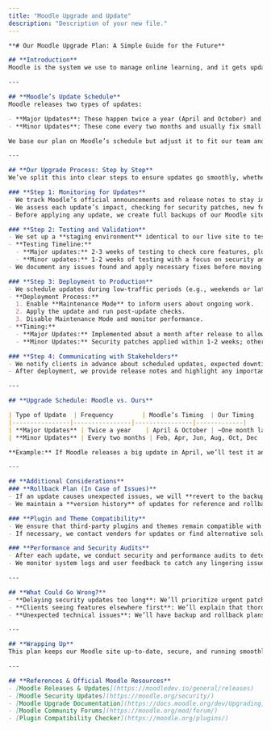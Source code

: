 ```yaml
---
title: "Moodle Upgrade and Update"
description: "Description of your new file."
---
```


```markdown
**# Our Moodle Upgrade Plan: A Simple Guide for the Future**

## **Introduction**
Moodle is the system we use to manage online learning, and it gets updates regularly to add new features, fix issues, or keep it safe. We’ve created a plan to update our Moodle site smoothly, balancing careful testing with quick action when needed. This guide explains how we’ll handle upgrades in the future, written so everyone—technical or not—can follow along. It’s built for our small team to keep things running well for our clients.

---

## **Moodle’s Update Schedule**
Moodle releases two types of updates:

- **Major Updates**: These happen twice a year (April and October) and bring big changes, like new tools or visual improvements.
- **Minor Updates**: These come every two months and usually fix small problems or add security improvements.

We base our plan on Moodle’s schedule but adjust it to fit our team and needs. Here’s how it works.

---

## **Our Upgrade Process: Step by Step**
We’ve split this into clear steps to ensure updates go smoothly, whether they’re big or small.

### **Step 1: Monitoring for Updates**
- We track Moodle’s official announcements and release notes to stay informed about upcoming updates.
- We assess each update’s impact, checking for security patches, new features, or compatibility changes.
- Before applying any update, we create full backups of our Moodle site, including files, databases, and configurations.

### **Step 2: Testing and Validation**
- We set up a **staging environment** identical to our live site to test new updates safely.
- **Testing Timeline:**
  - **Major updates:** 2-3 weeks of testing to check core features, plugins, themes, and custom developments.
  - **Minor updates:** 1-2 weeks of testing with a focus on security and stability.
- We document any issues found and apply necessary fixes before moving forward.

### **Step 3: Deployment to Production**
- We schedule updates during low-traffic periods (e.g., weekends or late nights) to minimize disruption.
- **Deployment Process:**
  1. Enable **Maintenance Mode** to inform users about ongoing work.
  2. Apply the update and run post-update checks.
  3. Disable Maintenance Mode and monitor performance.
- **Timing:**
  - **Major Updates:** Implemented about a month after release to allow thorough testing.
  - **Minor Updates:** Security patches applied within 1-2 weeks; other minor updates within a month.

### **Step 4: Communicating with Stakeholders**
- We notify clients in advance about scheduled updates, expected downtime, and benefits of the update.
- After deployment, we provide release notes and highlight any important changes or new features.

---

## **Upgrade Schedule: Moodle vs. Ours**

| Type of Update  | Frequency        | Moodle’s Timing  | Our Timing  |
|----------------|----------------|----------------|-------------|
| **Major Updates** | Twice a year    | April & October | ~One month later (May & November) |
| **Minor Updates** | Every two months | Feb, Apr, Jun, Aug, Oct, Dec | 1-2 weeks for security fixes; ~1 month for others |

**Example:** If Moodle releases a big update in April, we’ll test it and update our site by May. If a security fix is released in December, we’ll apply it within 1-2 weeks.

---

## **Additional Considerations**
### **Rollback Plan (In Case of Issues)**
- If an update causes unexpected issues, we will **revert to the backup** and troubleshoot before retrying.
- We maintain a **version history** of updates for reference and rollback decisions.

### **Plugin and Theme Compatibility**
- We ensure that third-party plugins and themes remain compatible with new updates before applying them.
- If necessary, we contact vendors for updates or find alternative solutions.

### **Performance and Security Audits**
- After each update, we conduct security and performance audits to detect vulnerabilities or slowdowns.
- We monitor system logs and user feedback to catch any lingering issues.

---

## **What Could Go Wrong?**
- **Delaying security updates too long**: We’ll prioritize urgent patches to minimize risks.
- **Clients seeing features elsewhere first**: We’ll explain that thorough testing ensures stability.
- **Unexpected technical issues**: We’ll have backup and rollback plans to restore service quickly.

---

## **Wrapping Up**
This plan keeps our Moodle site up-to-date, secure, and running smoothly. By following structured testing, careful deployment, and proactive communication, we ensure minimal disruptions. This simple yet effective approach fits our small team and maintains client trust. We’ll update this guide as our process evolves!

---

## **References & Official Moodle Resources**
- [Moodle Releases & Updates](https://moodledev.io/general/releases)
- [Moodle Security Updates](https://moodle.org/security/)
- [Moodle Upgrade Documentation](https://docs.moodle.org/dev/Upgrading)
- [Moodle Community Forums](https://moodle.org/mod/forum/)
- [Plugin Compatibility Checker](https://moodle.org/plugins/)

```